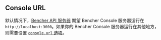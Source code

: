 ## Console URL

默认情况下，[Bencher API 服务器][server config] 期望 Bencher Console 服务器运行在 `http://localhost:3000`。如果你的 Bencher Console 服务器运行在其他地方，则需要设置 [`console.url` 选项][console url]。

[server config]: /zh/docs/reference/server-config/
[console url]: /zh/docs/reference/server-config/#console